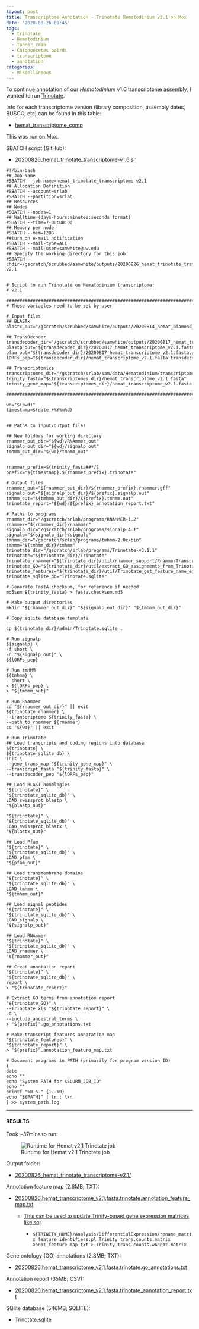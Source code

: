 ```yaml
---
layout: post
title: Transcriptome Annotation - Trinotate Hematodinium v2.1 on Mox
date: '2020-08-26 09:45'
tags:
  - trinotate
  - Hematodinium
  - Tanner crab
  - Chionoecetes bairdi
  - transcriptome
  - annotation
categories:
  - Miscellaneous
---
```

To continue annotation of our _Hematodinium_ v1.6 transcriptome assembly, I wanted to run [Trinotate](https://github.com/Trinotate/Trinotate.github.io/wiki).

Info for each transcriptome version (library composition, assembly dates, BUSCO, etc) can be found in this table:

- [hemat_transcriptome_comp](https://docs.google.com/spreadsheets/d/1A81cFdFw5Mlks5DWMmq0-8eVqyTXqmoCsHNWs95N_p4/edit?usp=sharing)

This was run on Mox.

SBATCH script (GitHub):

- [20200826_hemat_trinotate_transcriptome-v1.6.sh](https://github.com/RobertsLab/sams-notebook/blob/master/sbatch_scripts/20200826_hemat_trinotate_transcriptome-v1.6.sh)

```shell
#!/bin/bash
## Job Name
#SBATCH --job-name=hemat_trinotate_transcriptome-v2.1
## Allocation Definition
#SBATCH --account=srlab
#SBATCH --partition=srlab
## Resources
## Nodes
#SBATCH --nodes=1
## Walltime (days-hours:minutes:seconds format)
#SBATCH --time=7-00:00:00
## Memory per node
#SBATCH --mem=120G
##turn on e-mail notification
#SBATCH --mail-type=ALL
#SBATCH --mail-user=samwhite@uw.edu
## Specify the working directory for this job
#SBATCH --chdir=/gscratch/scrubbed/samwhite/outputs/20200826_hemat_trinotate_transcriptome-v2.1


# Script to run Trinotate on Hematodinium transcriptome:
# v2.1

###################################################################################
# These variables need to be set by user

# Input files
## BLASTx
blastx_out="/gscratch/scrubbed/samwhite/outputs/20200814_hemat_diamond_blastx_v1.6_v1.7_v2.1_v3.1/hemat_transcriptome_v2.1.fasta.blastx.outfmt6"

## TransDecoder
transdecoder_dir="/gscratch/scrubbed/samwhite/outputs/20200817_hemat_transdecoder_transcriptomes_v1.6_v1.7_v2.1_v.3.1/20200817_hemat_transcriptome_v2.1.fasta.transdecoder"
blastp_out="${transdecoder_dir}/20200817_hemat_transcriptome_v2.1.fasta.blastp_out/20200817_hemat_transcriptome_v2.1.fasta.blastp.outfmt6"
pfam_out="${transdecoder_dir}/20200817_hemat_transcriptome_v2.1.fasta.pfam_out/20200817_hemat_transcriptome_v2.1.fasta.pfam.domtblout"
lORFs_pep="${transdecoder_dir}/hemat_transcriptome_v2.1.fasta.transdecoder_dir/longest_orfs.pep"

## Transcriptomics
transcriptomes_dir="/gscratch/srlab/sam/data/Hematodinium/transcriptomes"
trinity_fasta="${transcriptomes_dir}/hemat_transcriptome_v2.1.fasta"
trinity_gene_map="${transcriptomes_dir}/hemat_transcriptome_v2.1.fasta.gene_trans_map"

###################################################################################

wd="$(pwd)"
timestamp=$(date +%Y%m%d)


## Paths to input/output files

## New folders for working directory
rnammer_out_dir="${wd}/RNAmmer_out"
signalp_out_dir="${wd}/signalp_out"
tmhmm_out_dir="${wd}/tmhmm_out"


rnammer_prefix=${trinity_fasta##*/}
prefix="${timestamp}.${rnammer_prefix}.trinotate"

# Output files
rnammer_out="${rnammer_out_dir}/${rnammer_prefix}.rnammer.gff"
signalp_out="${signalp_out_dir}/${prefix}.signalp.out"
tmhmm_out="${tmhmm_out_dir}/${prefix}.tmhmm.out"
trinotate_report="${wd}/${prefix}_annotation_report.txt"

# Paths to programs
rnammer_dir="/gscratch/srlab/programs/RNAMMER-1.2"
rnammer="${rnammer_dir}/rnammer"
signalp_dir="/gscratch/srlab/programs/signalp-4.1"
signalp="${signalp_dir}/signalp"
tmhmm_dir="/gscratch/srlab/programs/tmhmm-2.0c/bin"
tmhmm="${tmhmm_dir}/tmhmm"
trinotate_dir="/gscratch/srlab/programs/Trinotate-v3.1.1"
trinotate="${trinotate_dir}/Trinotate"
trinotate_rnammer="${trinotate_dir}/util/rnammer_support/RnammerTranscriptome.pl"
trinotate_GO="${trinotate_dir}/util/extract_GO_assignments_from_Trinotate_xls.pl"
trinotate_features="${trinotate_dir}/util/Trinotate_get_feature_name_encoding_attributes.pl"
trinotate_sqlite_db="Trinotate.sqlite"

# Generate FastA checksum, for reference if needed.
md5sum ${trinity_fasta} > fasta.checksum.md5

# Make output directories
mkdir "${rnammer_out_dir}" "${signalp_out_dir}" "${tmhmm_out_dir}"

# Copy sqlite database template

cp ${trinotate_dir}/admin/Trinotate.sqlite .

# Run signalp
${signalp} \
-f short \
-n "${signalp_out}" \
${lORFs_pep}

# Run tmHMM
${tmhmm} \
--short \
< ${lORFs_pep} \
> "${tmhmm_out}"

# Run RNAmmer
cd "${rnammer_out_dir}" || exit
${trinotate_rnammer} \
--transcriptome ${trinity_fasta} \
--path_to_rnammer ${rnammer}
cd "${wd}" || exit

# Run Trinotate
## Load transcripts and coding regions into database
${trinotate} \
${trinotate_sqlite_db} \
init \
--gene_trans_map "${trinity_gene_map}" \
--transcript_fasta "${trinity_fasta}" \
--transdecoder_pep "${lORFs_pep}"

## Load BLAST homologies
"${trinotate}" \
"${trinotate_sqlite_db}" \
LOAD_swissprot_blastp \
"${blastp_out}"

"${trinotate}" \
"${trinotate_sqlite_db}" \
LOAD_swissprot_blastx \
"${blastx_out}"

## Load Pfam
"${trinotate}" \
"${trinotate_sqlite_db}" \
LOAD_pfam \
"${pfam_out}"

## Load transmembrane domains
"${trinotate}" \
"${trinotate_sqlite_db}" \
LOAD_tmhmm \
"${tmhmm_out}"

## Load signal peptides
"${trinotate}" \
"${trinotate_sqlite_db}" \
LOAD_signalp \
"${signalp_out}"

## Load RNAmmer
"${trinotate}" \
"${trinotate_sqlite_db}" \
LOAD_rnammer \
"${rnammer_out}"

## Creat annotation report
"${trinotate}" \
"${trinotate_sqlite_db}" \
report \
> "${trinotate_report}"

# Extract GO terms from annotation report
"${trinotate_GO}" \
--Trinotate_xls "${trinotate_report}" \
-G \
--include_ancestral_terms \
> "${prefix}".go_annotations.txt

# Make transcript features annotation map
"${trinotate_features}" \
"${trinotate_report}" \
> "${prefix}".annotation_feature_map.txt

# Document programs in PATH (primarily for program version ID)
{
date
echo ""
echo "System PATH for $SLURM_JOB_ID"
echo ""
printf "%0.s-" {1..10}
echo "${PATH}" | tr : \\n
} >> system_path.log
```

---

#### RESULTS

Took ~37mins to run:

![Runtime for Hemat v2.1 Trinotate job](https://github.com/RobertsLab/sams-notebook/blob/master/images/screencaps/20200826_hemat_trinotate_transcriptome-v2.1_runtime.png?raw=true)

Output folder:

- [20200826_hemat_trinotate_transcriptome-v2.1/](https://gannet.fish.washington.edu/Atumefaciens/20200826_hemat_trinotate_transcriptome-v2.1/)

Annotation feature map (2.6MB; TXT):

- [20200826.hemat_transcriptome_v2.1.fasta.trinotate.annotation_feature_map.txt](https://gannet.fish.washington.edu/Atumefaciens/20200826_hemat_trinotate_transcriptome-v2.1/20200826.hemat_transcriptome_v2.1.fasta.trinotate.annotation_feature_map.txt)

  - [This can be used to update Trinity-based gene expression matrices like so](https://github.com/trinityrnaseq/trinityrnaseq/wiki/Functional-Annotation-of-Transcripts):

    - ```${TRINITY_HOME}/Analysis/DifferentialExpression/rename_matrix_feature_identifiers.pl Trinity_trans.counts.matrix annot_feature_map.txt > Trinity_trans.counts.wAnnot.matrix```

Gene ontology (GO) annotations (2.8MB; TXT):

- [20200826.hemat_transcriptome_v2.1.fasta.trinotate.go_annotations.txt](https://gannet.fish.washington.edu/Atumefaciens/20200826_hemat_trinotate_transcriptome-v2.1/20200826.hemat_transcriptome_v2.1.fasta.trinotate.go_annotations.txt)

Annotation report (35MB; CSV):

- [20200826.hemat_transcriptome_v2.1.fasta.trinotate_annotation_report.txt](https://gannet.fish.washington.edu/Atumefaciens/20200826_hemat_trinotate_transcriptome-v2.1/20200826.hemat_transcriptome_v2.1.fasta.trinotate_annotation_report.txt)

SQlite database (546MB; SQLITE):

- [Trinotate.sqlite](https://gannet.fish.washington.edu/Atumefaciens/20200826_hemat_trinotate_transcriptome-v2.1/Trinotate.sqlite)
